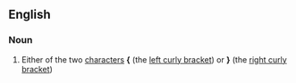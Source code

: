 ==English==

===Noun===
{{en-noun|sg=[[curly]] [[bracket]]}}

# Either of the two [[character]]s '''{''' (the [[left curly bracket]]) or '''}''' (the [[right curly bracket]])